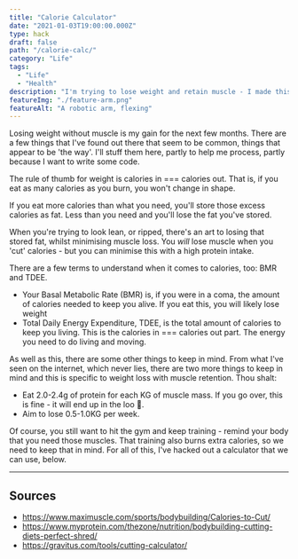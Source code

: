 ```yaml
---
title: "Calorie Calculator"
date: "2021-01-03T19:00:00.000Z"
type: hack
draft: false 
path: "/calorie-calc/"
category: "Life"
tags:
  - "Life"
  - "Health"
description: "I'm trying to lose weight and retain muscle - I made this calculator to help me, and you."
featureImg: "./feature-arm.png"
featureAlt: "A robotic arm, flexing"
---
```



Losing weight without muscle is my gain for the next few months. There are a few things that I've found out there that seem to be common, things that appear to be 'the way'. I'll stuff them here, partly to help me process, partly because I want to write some code.

The rule of thumb for weight is calories in === calories out. That is, if you eat as many calories as you burn, you won't change in shape.

If you eat more calories than what you need, you'll store those excess calories as fat. Less than you need and you'll lose the fat you've stored.

When you're trying to look lean, or ripped, there's an art to losing that stored fat, whilst minimising muscle loss. You *will* lose muscle when you 'cut' calories - but you can minimise this with a high protein intake.

There are a few terms to understand when it comes to calories, too: BMR and TDEE.
* Your Basal Metabolic Rate (BMR) is, if you were in a coma, the amount of calories needed to keep you alive. If you eat this, you will likely lose weight
* Total Daily Energy Expenditure, TDEE, is the total amount of calories to keep you living. This is the calories in === calories out part. The energy you need to do living and moving.

As well as this, there are some other things to keep in mind. From what I've seen on the internet, which never lies, there are two more things to keep in mind and this is specific to weight loss with muscle retention. Thou shalt:
* Eat 2.0-2.4g of protein for each KG of muscle mass. If you go over, this is fine - it will end up in the loo 💩.
* Aim to lose 0.5-1.0KG per week.

Of course, you still want to hit the gym and keep training - remind your body that you need those muscles. That training also burns extra calories, so we need to keep that in mind. For all of this, I've hacked out a calculator that we can use, below.

<Calculator />

---

## Sources
* https://www.maximuscle.com/sports/bodybuilding/Calories-to-Cut/
* https://www.myprotein.com/thezone/nutrition/bodybuilding-cutting-diets-perfect-shred/
* https://gravitus.com/tools/cutting-calculator/
